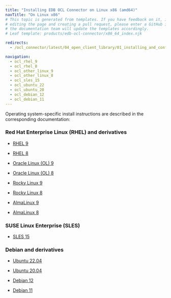 ```yaml
---
title: "Installing EDB OCL Connector on Linux x86 (amd64)"
navTitle: "On Linux x86"
# This topic is generated from templates. If you have feedback on it, instead of
# editing the page and creating a pull request, please enter a GitHub issue and
# the documentation team will update the templates accordingly.
# Leaf template: products/edb-ocl-connector/x86_64_index.njk

redirects:
  - /ocl_connector/latest/04_open_client_library/01_installing_and_configuring_the_ocl_connector/install_on_linux_using_edb_repo/x86_amd64/

navigation:
  - ocl_rhel_9
  - ocl_rhel_8
  - ocl_other_linux_9
  - ocl_other_linux_8
  - ocl_sles_15
  - ocl_ubuntu_22
  - ocl_ubuntu_20
  - ocl_debian_12
  - ocl_debian_11
---
```


Operating system-specific install instructions are described in the corresponding documentation:

### Red Hat Enterprise Linux (RHEL) and derivatives

- [RHEL 9](ocl_rhel_9)

- [RHEL 8](ocl_rhel_8)

- [Oracle Linux (OL) 9](ocl_rhel_9)

- [Oracle Linux (OL) 8](ocl_rhel_8)

- [Rocky Linux 9](ocl_other_linux_9)

- [Rocky Linux 8](ocl_other_linux_8)

- [AlmaLinux 9](ocl_other_linux_9)

- [AlmaLinux 8](ocl_other_linux_8)

### SUSE Linux Enterprise (SLES)

- [SLES 15](ocl_sles_15)

### Debian and derivatives

- [Ubuntu 22.04](ocl_ubuntu_22)

- [Ubuntu 20.04](ocl_ubuntu_20)

- [Debian 12](ocl_debian_12)

- [Debian 11](ocl_debian_11)
